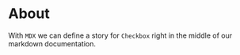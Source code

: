 
<Meta title="Guides/About" />

# About

With `MDX` we can define a story for `Checkbox` right in the middle of our
markdown documentation.